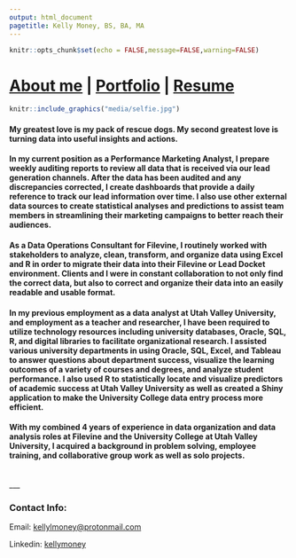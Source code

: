 ```yaml
---
output: html_document
pagetitle: Kelly Money, BS, BA, MA
---
```



```r
knitr::opts_chunk$set(echo = FALSE,message=FALSE,warning=FALSE)
```


# [**About me**](https://kelferdm.github.io/about-me) | [**Portfolio**](https://kelferdm.github.io/projects) | [**Resume**](https://kelferdm.github.io/resume/Resume_KM_2023.pdf){target="_blank"}



```r
knitr::include_graphics("media/selfie.jpg")
```

#### **My greatest love is my pack of rescue dogs. My second greatest love is turning data into useful insights and actions.**

#### **In my current position as a Performance Marketing Analyst, I prepare weekly auditing reports to review all data that is received via our lead generation channels. After the data has been audited and any discrepancies corrected, I create dashboards that provide a daily reference to track our lead information over time. I also use other external data sources to create statistical analyses and predictions to assist team members in streamlining their marketing campaigns to better reach their audiences.**

#### **As a Data Operations Consultant for Filevine, I routinely worked with stakeholders to analyze, clean, transform, and organize data using Excel and R in order to migrate their data into their Filevine or Lead Docket environment. Clients and I were in constant collaboration to not only find the correct data, but also to correct and organize their data into an easily readable and usable format.**

#### **In my previous employment as a data analyst at Utah Valley University, and employment as a teacher and researcher, I have been required to utilize technology resources including university databases, Oracle, SQL, R, and digital libraries to facilitate organizational research. I assisted various university departments in using Oracle, SQL, Excel, and Tableau to answer questions about department success, visualize the learning outcomes of a variety of courses and degrees, and analyze student performance. I also used R to statistically locate and visualize predictors of academic success at Utah Valley University as well as created a Shiny application to make the University College data entry process more efficient.**

#### **With my combined 4 years of experience in data organization and data analysis roles at Filevine and the University College at Utah Valley University, I acquired a background in problem solving, employee training, and collaborative group work as well as solo projects.**

<br>
___
<br>

### Contact Info:

Email: [kellylmoney@protonmail.com](kellylmoney@protonmail.com)

Linkedin: [kellymoney](linkedin.com/n/kellymoney)